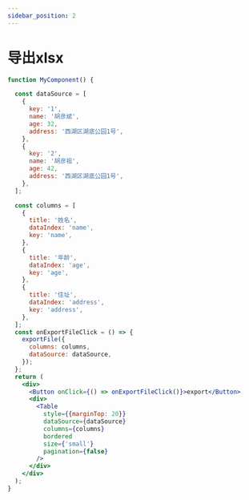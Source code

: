 ```yaml
---
sidebar_position: 2
---
```


# 导出xlsx

```jsx live
function MyComponent() {

  const dataSource = [
    {
      key: '1',
      name: '胡彦斌',
      age: 32,
      address: '西湖区湖底公园1号',
    },
    {
      key: '2',
      name: '胡彦祖',
      age: 42,
      address: '西湖区湖底公园1号',
    },
  ];

  const columns = [
    {
      title: '姓名',
      dataIndex: 'name',
      key: 'name',
    },
    {
      title: '年龄',
      dataIndex: 'age',
      key: 'age',
    },
    {
      title: '住址',
      dataIndex: 'address',
      key: 'address',
    },
  ];
  const onExportFileClick = () => {
    exportFile({
      columns: columns,
      dataSource: dataSource,
    });
  };
  return (
    <div>
      <Button onClick={() => onExportFileClick()}>export</Button>
      <div>
        <Table
          style={{marginTop: 20}}
          dataSource={dataSource}
          columns={columns}
          bordered
          size={'small'}
          pagination={false}
        />
      </div>
    </div>
  );
}
```
